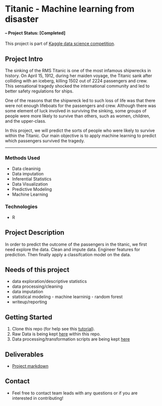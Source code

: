 # Titanic - Machine learning from disaster


#### -- Project Status: [Completed]


This project is part of [Kaggle data science competition](https://www.kaggle.com/c/titanic).

## Project Intro

The sinking of the RMS Titanic is one of the most infamous shipwrecks in history.  On April 15, 1912, during her maiden voyage, the Titanic sank after colliding with an iceberg, killing 1502 out of 2224 passengers and crew. This sensational tragedy shocked the international community and led to better safety regulations for ships.

One of the reasons that the shipwreck led to such loss of life was that there were not enough lifeboats for the passengers and crew. Although there was some element of luck involved in surviving the sinking, some groups of people were more likely to survive than others, such as women, children, and the upper-class.

In this project, we will predict the sorts of people who were likely to survive within the Titanic. Our main objective is to apply machine learning to predict which passengers survived the tragedy.

________

### Methods Used
* Data cleaninig 
* Data imputation
* Inferential Statistics
* Data Visualization
* Predictive Modeling
* Machine Learning

### Technologies
* R 

## Project Description
In order to predict the outcome of the passengers in the titanic, we first need explore the data. Clean and impute data. Engineer features for prediction. Then finally apply a classifcation model on the data.

## Needs of this project

- data exploration/descriptive statistics
- data processing/cleaning
- data imputation
- statistical modeling - machine learninig - random forest
- writeup/reporting

## Getting Started

1. Clone this repo (for help see this [tutorial](https://help.github.com/articles/cloning-a-repository/)).
2. Raw Data is being kept [here](data) within this repo.
3. Data processing/transformation scripts are being kept [here](scripts)


## Deliverables
* [Project markdown](output/Titanic - machine learning.Rmd)

## Contact
* Feel free to contact team leads with any questions or if you are interested in contributing!